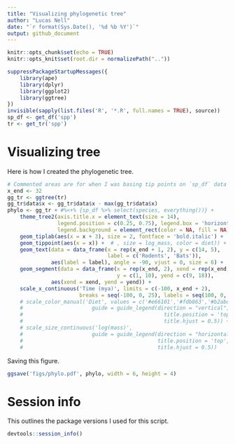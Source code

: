 ```yaml
---
title: "Visualizing phylogenetic tree"
author: "Lucas Nell"
date: "`r format(Sys.Date(), '%d %b %Y')`"
output: github_document
---
```


```r
knitr::opts_chunk$set(echo = TRUE)
knitr::opts_knit$set(root.dir = normalizePath(".."))
```

```r
suppressPackageStartupMessages({
    library(ape)
    library(dplyr)
    library(ggplot2)
    library(ggtree)
})
invisible(sapply(list.files('R', '*.R', full.names = TRUE), source))
sp_df <- get_df('spp')
tr <- get_tr('spp')
```





# Visualizing tree

Here is how I created the phylogenetic tree.


```r
# Commented areas are for when I was basing tip points on `sp_df` data frame values
x_end <- 32
gg_tr <- ggtree(tr)
gg_tr$data$x <- gg_tr$data$x - max(gg_tr$data$x)
phylo <- gg_tr + #%<+% {sp_df %>% select(species, everything())} +
    theme_tree2(axis.title.x = element_text(size = 14),
                legend.position = c(0.25, 0.75), legend.box = 'horizontal',
                legend.background = element_rect(color = NA, fill = NA)) +
    geom_tiplab(aes(x = x + 3), size = 2, fontface = 'bold.italic') +
    geom_tippoint(aes(x = x)) +  # , size = log_mass, color = diet)) +
    geom_text(data = data_frame(x = rep(x_end + 1, 2), y = c(14, 5), 
                                label = c('Rodents', 'Bats')), 
              aes(label = label), angle = -90, vjust = 0, size = 6) +
    geom_segment(data = data_frame(x = rep(x_end, 2), xend = rep(x_end, 2), 
                                   y = c(1, 10), yend = c(9, 18)), 
              aes(xend = xend, yend = yend)) +
    scale_x_continuous('Time (mya)', limits = c(-100, x_end + 2),
                       breaks = seq(-100, 0, 25), labels = seq(100, 0, -25))# +
    # scale_color_manual('Diet', values = c('#e66101','#fdb863','#b2abd2','#5e3c99'),
    #                      guide = guide_legend(direction = "vertical",
    #                                             title.position = 'top', 
    #                                             title.hjust = 0.5)) +
    # scale_size_continuous('log(mass)', 
    #                      guide = guide_legend(direction = "horizontal",
    #                                           title.position = 'top', 
    #                                           title.hjust = 0.5))
```


Saving this figure.

```r
ggsave('figs/phylo.pdf', phylo, width = 6, height = 4)
```




# Session info

This outlines the package versions I used for this script.

```r
devtools::session_info()
```

